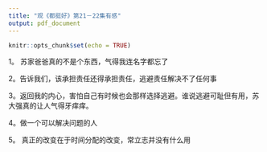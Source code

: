 ```yaml
---
title: "观《都挺好》第21－22集有感"
output: pdf_document
---
```


```r
knitr::opts_chunk$set(echo = TRUE)
```


1。 苏家爸爸真的不是个东西，气得我连名字都忘了

2。告诉我们，该承担责任还得承担责任，逃避责任解决不了任何事

3。返回我的内心，害怕自己有时候也会那样选择逃避。谁说逃避可耻但有用，苏大强真的让人气得牙痒痒。

4。做一个可以解决问题的人

5。 真正的改变在于时间分配的改变，常立志并没有什么用